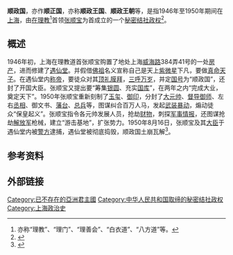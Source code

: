 {{Infobox Former Country
|native_name            = {{lang|zh|顺政国}}
|conventional_long_name = 
|common_name            = 
|
|continent              = 亚洲
|region                 = 东亚
|country                = 中华人民共和国
|era                    = 
|status                 = Unrecognized State
|status_text            = [[秘密结社政权|秘密结社政权]]
|empire                 = 
|government_type        = [[政教合一|政教合一]]<br>[[神权政治|神权政治]]<br>[[君主专制|君主专制]]
|
|life_span              = 
|
|year_start             = 1946年
|year_end               = 1950年
|
|year_exile_start       = 
|year_exile_end         = 
|
|event_start            = 
|date_start             = 
|event_end              = 
|date_end               = 08月16日
|
|event1                 = 
|date_event1            = 
|event2                 = 
|date_event2            = 
|event3                 = 
|date_event3            = 
|event4                 = 
|date_event4            = 
|
|event_pre              = 
|date_pre               = 
|event_post             = 
|date_post              = 
|
|p1                     = 中華民国
|flag_p1                = Flag of the Republic of China.svg
|
|s1                     = 中华人民共和国
|flag_s1                = Flag of the People's Republic of China.svg
|
|image_flag             = Flag of None.svg
|flag                   = 
|flag_type              = 国旗
|
|image_coat             = Coats of arms of None.svg
|symbol                 = 
|symbol_type            = 国徽
|symbol_type_article    = 
|
|image_map              = 
|image_map_size         = 
|image_map_caption      = 
|
|capital                = 根据地：{{ROC}}[[上海市|上海市]][[威海路|威海路]][[遇仙堂|遇仙堂]]
|capital_exile          = 
|latd =  |latm =  |latNS =  |longd =  |longm =  |longEW = 
|largest_city           = 
|
|national_motto         = 
|national_anthem        = 
|common_languages       = [[汉语|汉语]]
|demonym                = 
|religion               = [[在理教|在理教（理教）]]
|philosophy             = 
|currency               = [[银圆|银圆]]<br>[[法币|法币]]<br>[[金圆券|金圆券]]<br>[[银圆券|银圆券]]<br>[[人民币|人民币（CNY／RMB）]]
|currency_code          = 
|
|title_leader           = 国家最高领导人
|leader1                = [[皇帝|皇帝]] [[张顺宝|张顺宝]]
|year_leader1           = 1946年－1950年8月16日
|leader2                = 
|year_leader2           = 
|leader3                = 
|year_leader3           = 
|leader4                = 
|year_leader4           = 
|
|title_representative   = 国家元首
|representative1        = [[皇帝|皇帝]] [[张顺宝|张顺宝]]
|year_representative1   = 1946年－1950年8月16日
|representative2        = 
|year_representative2   = 
|representative3        = 
|year_representative3   = 
|representative4        = 
|year_representative4   = 
|
|title_deputy           = 政府首脑
|deputy1                = [[左丞相|左丞相]] [[刘启泰|刘启泰]]
|year_deputy1           = 1950年2月17日－1950年8月16日
|deputy2                = [[右丞相|右丞相]] [[易万全|易万全]]
|year_deputy2           = 1950年2月17日－1950年8月16日
|deputy3                = 
|year_deputy3           = 
|deputy4                = 
|year_deputy4           = 
|
|legislature            = 
|house1                 = 
|house2                 = 
|
|stat_year1             = 
|stat_area1             = 
|stat_pop1              = 
|stat_year2             = 
|stat_area2             = 
|stat_pop2              = 
|stat_year3             = 
|stat_area3             = 
|stat_pop3              = 
|stat_year4             = 
|stat_area4             = 
|stat_pop4              = 
|stat_year5             = 
|stat_area5             = 
|stat_pop5              = 
|footnotes              = 
|
|utc_offset             = +8
|cctld                  = 
|calling_code           = 
|today                  = {{CHN}}
}}

'''顺政国'''，亦作'''顺正国'''，亦称'''顺政王国'''、'''顺政王朝'''等，是指1946年至1950年期间在[[上海|上海]]，由[[在理教|在理教]]<ref>亦称“理教”、“理门”、“理善会”、“白衣道”、“八方道”等。</ref>首领[[张顺宝|张顺宝]]为首成立的一个[[秘密结社政权|秘密结社政权]]<ref name = "石志冲／编">{{Cite book zh | language = zh-hant | author = 石志冲／编 | title = “顺政国皇帝”真相：美蒋特务罪行录之二 | format =  | url = http://books.google.com.hk/books?id=kaUdAQAAMAAJ&q=%E9%A1%BA%E6%94%BF%E5%9B%BD%E7%9A%87%E5%B8%9D&dq=%E9%A1%BA%E6%94%BF%E5%9B%BD%E7%9A%87%E5%B8%9D&hl=zh-CN&sa=X&ei=4G8PU6DpOYaIiQefz4AQ&ved=0CC0Q6AEwAA | date = 1951年04月初版 | publisher = 华东人民出版社 | location = 上海 | id = 书号：沪462（21－133） | accessdate = 1951年04月第1次印刷 | pages = 第1－47页}}</ref>。

== 概述 ==
1946年初，上海在理教道首张顺宝购置了地处上海[[威海路|威海路]]384弄41号的一处[[房产|房产]]，进而修建了[[遇仙堂|遇仙堂]]。并假借[[佛祖|佛祖]]名义宣称自己是天上[[紫微星|紫微星]]下凡，要做[[真命天子|真命天子]]。在遇仙堂内[[称帝|称帝]]，要徒众对其[[顶礼膜拜|顶礼膜拜]]，[[三呼万岁|三呼万岁]]，并定[[国号|国号]]为“顺政国”，还封了开国大臣。张顺宝又提出要“筹集[[银圆|银圆]]、充实[[国库|国库]]”，在两年之内“完成大业，奠定天下”。1950年张顺宝重新刻制了[[玉玺|玉玺]]、[[御印|御印]]，分封了[[大元帅|大元帅]]、[[督导御师|督导御师]]、左右[[丞相|丞相]]、御文书、[[藩台|藩台]]、[[总兵|总兵]]等，图谋纠合百万人马，发起[[武装暴动|武装暴动]]，煽动徒众“保皇起义”。张顺宝指令各元帅发展人员，抢劫[[财物|财物]]，刺探[[军事情报|军事情报]]，还图谋抢劫[[中国人民解放军|解放军]]枪械，建立“游击基地”，扩张势力。1950年8月16日，张顺宝及其[[大臣|大臣]]于遇仙堂内被[[警方|警方]]逮捕，遇仙堂被彻底捣毁，顺政国土崩瓦解<ref name="本书课题组／着；贺明洲／主编">{{cite book zh| language =zh-hans| author =本书课题组／着；贺明洲／主编| title =《荡涤尘埃：新中国反邪教斗争》>第三章 邪教的罪恶>第四节 对抗政府和法律，妄图建立邪教帝国>一 组织暴乱，阴谋建立邪教帝国>在理教妄想建立“顺政国”| format =| url =http://book.xuexi365.com/ebook/detail_11593321.html| date =2001年12月第1版| publisher =郑州大学出版社| location =郑州| id =ISBN 7-81048-540-1| accessdate =2001年12月第1次印刷| pages =第153页| deadurl =yes| archiveurl =https://archive.is/20130911054256/http://book.xuexi365.com/ebook/detail_11593321.html| archivedate =2013-09-11}}</ref>。

== 参考资料 ==
{{Reflist}}

== 外部链接 ==

[[Category:已不存在的亞洲君主國|Category:已不存在的亞洲君主國]]
[[Category:中华人民共和国取缔的秘密结社政权|Category:中华人民共和国取缔的秘密结社政权]]
[[Category:上海政治史|Category:上海政治史]]